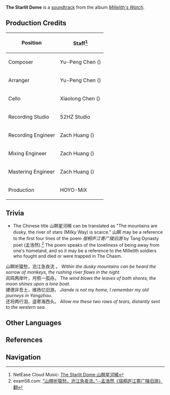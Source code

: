 {{Soundtrack Infobox
|title          =
|image          = Millelith's Watch.png
|album          = Millelith's Watch
|disc           = 1
|number         = 10
|featured       =
|featured2      =
|featured3      =
|featured_disc  =
|featured_disc2 =
|featured_disc3 =
|youtube_id     = fYJYfLHqkaY
|spotify_id     = 6rYSQHvSxu1NeyUB5FrjKs
|played_in      = The Chasm
|during         = [[The Chasm]] (Night)
|domain         =
|previous       = Solitary Stray Bird
|next           = The Faint Distant Mountains
}}
'''The Starlit Dome''' is a [[soundtrack]] from the album ''[[Millelith's Watch]]''.

==Production Credits==
{| class="wikitable" style="text-align:left; height:0.5em"
! Position
! Staff<ref>NetEase Cloud Music: [https://music.163.com/#/song?id=1956543006 The Starlit Dome 山瞑星河稀]</ref>
|-
! Composer
| Yu-Peng Chen ({{zh|陈致逸}})
|-
! Arranger
| Yu-Peng Chen ({{zh|陈致逸}})
|-
! Cello
| Xiaolong Chen ({{zh|陈小龙}})
|-
! Recording Studio
| 52HZ Studio
|-
! Recording Engineer
| Zach Huang ({{zh|黄巍}})
|-
! Mixing Engineer
| Zach Huang ({{zh|黄巍}})
|-
! Mastering Engineer
| Zach Huang ({{zh|黄巍}})
|-
! Production
| HOYO-MiX
|}
<!--
==Videos==
<gallery>
</gallery>
-->
==Trivia==
* The Chinese title 山瞑星河稀 can be translated as "The mountains are dusky, the river of stars (Milky Way) is scarce." 山瞑 may be a reference to the first four lines of the poem ''宿桐庐江寄广陵旧游'' by Tang Dynasty poet {{w|Meng Haoran}} (孟浩然).<ref>exam58.com: [http://www.exam58.com/tsmj/3975.html “山暝听猿愁，沧江急夜流。”--孟浩然《宿桐庐江寄广陵旧游》翻]</ref> The poem speaks of the loneliness of being away from one's homeland, and so it may be a reference to the Millelith soldiers who fought and died or were trapped in The Chasm.

山瞑听猿愁，沧江急夜流 。 ''Within the dusky mountains can be heard the sorrow of monkeys, the rushing river flows in the night.''<br />风鸣两岸叶，月照一孤舟。 ''The wind blows the leaves of both shores, the moon shines upon a lone boat.''<br />建德非吾土，维扬忆旧游。 ''Jiande is not my home, I remember my old journeys in Yangzhou.''<br />还将两行泪，遥寄海西头。 ''Allow me these two rows of tears, distantly sent to the western sea.''

==Other Languages==
{{Other Languages
|en      = The Starlit Dome
|zhs     = 山瞑星河稀
|zhs_rm  = Shān Míng Xīnghé Xī
|zhs_tl  =
|ja      = 黎明に稀なる天の河
|ja_rm   = Reimei ni Mare Naru Ten no Kawa{{Assumed}}
|ja_tl   = 
|tr      = 
|it      = 
}}

==References==
{{Reflist}}

==Navigation==
{{Soundtrack Navbox|Millelith's Watch}}